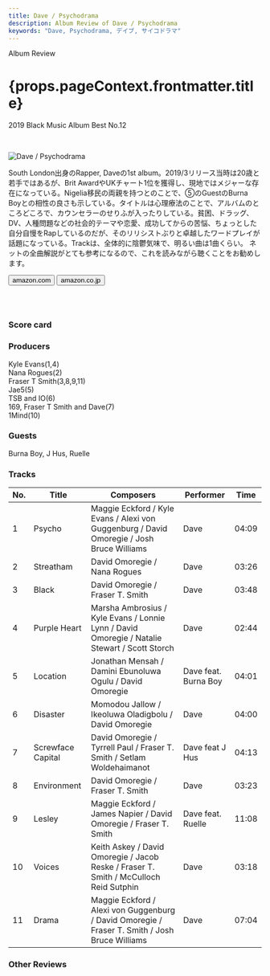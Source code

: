 ```yaml
---
title: Dave / Psychodrama
description: Album Review of Dave / Psychodrama
keywords: "Dave, Psychodrama, デイブ, サイコドラマ"
---
```






<p className="largeP">Album Review</p>
<h1 className="h1--no--margin">{props.pageContext.frontmatter.title}</h1>
<p className="largeP">
  <Link to="/best50/2019/">2019 Black Music Album Best No.12</Link>
</p>

<br/>
<Row  className="image-card-group">
	<Column colMd={"3"} colLg={"4"} noGutterMdLeft="">
       <ImageCard>

![Dave / Psychodrama](../../images/cd/dave1L.jpg)

</ImageCard>
	</Column>
	<Column colMd={"4"} colLg={"8"} noGutterMdLeft="">
	<p>South London出身のRapper, Daveの1st album。2019/3リリース当時は20歳と若手ではあるが、Brit AwardやUKチャート1位を獲得し、現地ではメジャーな存在になっている。Nigelia移民の両親を持つとのことで、⑤のGuestのBurna Boyとの相性の良さも示している。タイトルは心理療法のことで、アルバムのところどころで、カウンセラーのせりふが入ったりしている。貧困、ドラッグ、DV、人種問題などの社会的テーマや恋愛、成功してからの苦悩、ちょっとした自分自慢をRapしているのだが、そのリリシストぶりと卓越したワードプレイが話題になっている。Trackは、全体的に陰鬱気味で、明るい曲は1曲くらい。
	<Link href="https://note.com/nakam_24/n/neddb0587c970">ネットの全曲解説</Link>がとても参考になるので、これを読みながら聴くことをお勧めします。</p>
	<div>
	  <Button className="button-right-mergin"  href="https://amzn.to/2WQpAvK" kind="primary" size="small" renderIcon={ArrowUpRight24}>
      amazon.com
    </Button>
    <Button className="button-right-mergin"  href="https://amzn.to/32WsKBI" kind="secondary" size="small" renderIcon={ArrowUpRight24}>
      amazon.co.jp
    </Button>
	</div>
	<a href="https://geo.music.apple.com/jp/album/psychodrama/1453193860?mt=1&app=music&ls=1&at=11lcug" style="display:inline-block;overflow:hidden;background:url(https://linkmaker.itunes.apple.com/ja-jp/lockup.svg?releaseDate=2019-03-08&kind=album&bubble=apple_music&style=mono-black) no-repeat;width:180px;height:45px;"></a>
	<AdvJS2/>
	</Column>
</Row>
<Row >
	<Column colMd={"4"} colLg={"4"} noGutterMdLeft="">
<div>
  <h3>Score card</h3>
	<SliderJS1 value="2" />
  <SliderJS2 value="1" />
	<SliderJS3 value="2" />
  <SliderJS4 value="8" />
</div>
</Column>
<Column colMd={"8"} colLg={"8"} noGutterMdLeft="">
<div>
<h3>Producers</h3>
<p>
	Kyle Evans(1,4)
	<br/>Nana Rogues(2)
	<br/>Fraser T Smith(3,8,9,11)
	<br/>Jae5(5)
	<br/>TSB and IO(6)
	<br/>169, Fraser T Smith and Dave(7)
	<br/>1Mind(10)
</p>
<h3>Guests</h3>
<p>
	Burna Boy, J Hus, Ruelle
</p>
</div>
</Column>
</Row>

<h3>Tracks</h3>

| No. | Title             | Composers                                                                                      | Performer            | Time  |
| --- | ----------------- | ---------------------------------------------------------------------------------------------- | -------------------- | ----- |
| 1   | Psycho            | Maggie Eckford / Kyle Evans / Alexi von Guggenburg / David Omoregie / Josh Bruce Williams      | Dave                 | 04:09 |
| 2   | Streatham         | David Omoregie / Nana Rogues                                                                   | Dave                 | 03:26 |
| 3   | Black             | David Omoregie / Fraser T. Smith                                                               | Dave                 | 03:48 |
| 4   | Purple Heart      | Marsha Ambrosius / Kyle Evans / Lonnie Lynn / David Omoregie / Natalie Stewart / Scott Storch  | Dave                 | 02:44 |
| 5   | Location          | Jonathan Mensah / Damini Ebunoluwa Ogulu / David Omoregie                                      | Dave feat. Burna Boy | 04:01 |
| 6   | Disaster          | Momodou Jallow / Ikeoluwa Oladigbolu / David Omoregie                                          | Dave                 | 04:00 |
| 7   | Screwface Capital | David Omoregie / Tyrrell Paul / Fraser T. Smith / Setlam Woldehaimanot                         | Dave feat J Hus      | 04:13 |
| 8   | Environment       | David Omoregie / Fraser T. Smith                                                               | Dave                 | 03:23 |
| 9   | Lesley            | Maggie Eckford / James Napier / David Omoregie / Fraser T. Smith                               | Dave feat. Ruelle    | 11:08 |
| 10  | Voices            | Keith Askey / David Omoregie / Jacob Reske / Fraser T. Smith / McCulloch Reid Sutphin          | Dave                 | 03:18 |
| 11  | Drama             | Maggie Eckford / Alexi von Guggenburg / David Omoregie / Fraser T. Smith / Josh Bruce Williams | Dave                 | 07:04 |

<h3>Other Reviews</h3>

<Row>
  <Column colMd={3} colLg={3} noGutterMdLeft>
    <Review1 />
  </Column>
</Row>

<AdvJS3 />